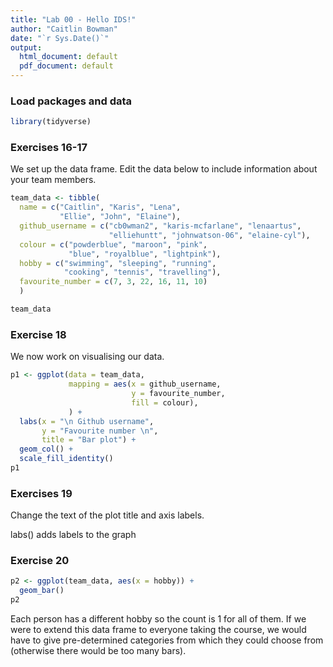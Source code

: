 ```yaml
---
title: "Lab 00 - Hello IDS!"
author: "Caitlin Bowman"
date: "`r Sys.Date()`"
output:
  html_document: default
  pdf_document: default
---
```


### Load packages and data

```r
library(tidyverse) 
```

### Exercises 16-17

We set up the data frame. Edit the data below to include information about your team members.

```r
team_data <- tibble(
  name = c("Caitlin", "Karis", "Lena", 
           "Ellie", "John", "Elaine"),
  github_username = c("cb0wman2", "karis-mcfarlane", "lenaartus", 
                      "elliehuntt", "johnwatson-06", "elaine-cyl"), 
  colour = c("powderblue", "maroon", "pink", 
             "blue", "royalblue", "lightpink"),
  hobby = c("swimming", "sleeping", "running", 
            "cooking", "tennis", "travelling"),
  favourite_number = c(7, 3, 22, 16, 11, 10)
  )

team_data
```

### Exercise 18
We now work on visualising our data. 

```r
p1 <- ggplot(data = team_data, 
             mapping = aes(x = github_username, 
                           y = favourite_number,
                           fill = colour), 
             ) +
  labs(x = "\n Github username",
       y = "Favourite number \n",
       title = "Bar plot") +
  geom_col() +
  scale_fill_identity()
p1
```

### Exercises 19

Change the text of the plot title and axis labels.

labs() adds labels to the graph

### Exercise 20

```r
p2 <- ggplot(team_data, aes(x = hobby)) +
  geom_bar()
p2
```

Each person has a different hobby so the count is 1 for all of them. If we were to extend this data frame to everyone taking the course, we would have to give pre-determined categories from which they could choose from (otherwise there would be too many bars).
